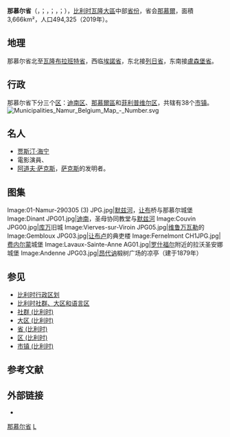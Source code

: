 {{noteTA
|G1=比利时地名
}}
{{Infobox settlement
<!-- See Template:Infobox settlement for additional fields and descriptions -->
| name                    = 那慕尔省
| native_name             = <small>{{native name|fr|Namur}}<br>{{native name|nl|Namen}}<br>{{native name|de|Namur}}<br>{{native name|wa|Nameur}}</small>
| settlement_type         = {{BEL}}[[省_(比利时)|省份]]
| image_flag              = Flag province namur.svg
| flag_size               = 120x80px
| image_shield            = Wapen van Namen (provincie).svg
| shield_size             = 100x90px
| coordinates             = {{coord|50|28|N|04|51|E|region:BE|display=inline,title}}
| image_map               = Province de Namur in Belgium.svg
| mapsize                 = 315
| subdivision_type        = [[世界政區索引|国家]]
| subdivision_name        = {{BEL}}
| subdivision_type1       = [[大区_(比利时)|大区]]
| subdivision_name1       = {{BE-WAL}}
| subdivision_type2       = [[社群_(比利时)|社群]]
| subdivision_name2       = {{BE-FR}}
| seat_type               = 省会<br/>{{small|(及最大城市)}}
| seat                    = [[那慕爾|那慕爾]]
| leader_title            = 省长
| leader_name             = Denis Mathen
| area_total_km2          = 3675
| area_footnotes = <ref>{{Cite web|url=https://bestat.statbel.fgov.be/bestat/crosstable.xhtml?view=90c1e218-dc4f-4827-824d-9b25abfefe59|title=Be.STAT|access-date=2021-10-02|archive-date=2021-01-23|archive-url=https://web.archive.org/web/20210123175016/https://bestat.statbel.fgov.be/bestat/crosstable.xhtml?view=90c1e218-dc4f-4827-824d-9b25abfefe59|dead-url=no}}</ref>
| population_footnotes    = <ref>{{Cite web|url=https://statbel.fgov.be/nl/themas/bevolking/structuur-van-de-bevolking|title=Structuur van de bevolking | Statbel|access-date=2021-10-02|archive-date=2021-02-14|archive-url=https://web.archive.org/web/20210214080009/https://statbel.fgov.be/nl/themas/bevolking/structuur-van-de-bevolking|dead-url=no}}</ref>
| population_total        = 494325
| population_as_of        = 2019年1月1日
| population_density_km2  = auto
| iso_code                = BE-WNA
| area_code_type          = [[NIS编码|NIS编码]]
| area_code               = 90000
| blank_name_sec2         = [[人类发展指数|HDI]] (2019年)
| blank_info_sec2         = 0.900<ref name="GlobalDataLab">{{Cite web|title=Sub-national HDI - Area Database - Global Data Lab|url=https://globaldatalab.org/shdi/shdi/BEL/?levels=1%2B4&interpolation=1&extrapolation=0&nearest_real=0&years=2019|url-status=no|access-date=2021-10-02|archive-date=2021-07-29|archive-url=https://web.archive.org/web/20210729165624/https://globaldatalab.org/shdi/shdi/BEL/?levels=1%2B4&interpolation=1&extrapolation=0&nearest_real=0&years=2019}}</ref><br/><br/>{{color|green|极高}} ([[比利时各省人类发展指数列表|第9名]])
| website                 = {{URL|http://www.province.namur.be/|province.namur.be}}
}}
'''那慕尔省'''（{{lang-fr|Namur}}，{{IPA-fr|namyʁ}}；{{lang-nl|Namen}}，{{IPA-nl|ˈnaːmə(n)|-|Nl-Namen.ogg}}；{{lang-de|Namur}}，{{IPA-de|naˈmyːɐ̯|-|De-Namur.ogg}}；{{lang-wa|Nameur}}），[[比利时|比利时]][[瓦隆大區|瓦隆大區]]中部[[省_(比利时)|省份]]，省会[[那慕爾|那慕爾]]，面積3,666km²，人口494,325（2019年）。

== 地理 ==
那慕尔省北至[[瓦隆布拉班特省|瓦隆布拉班特省]]，西临[[埃諾省|埃諾省]]，东北接[[列日省|列日省]]，东南接[[盧森堡省|盧森堡省]]。

== 行政 ==
那慕尔省下分三个[[区_(比利时)|区]]：[[迪南區_(比利時)|迪南区]]、[[那慕爾區|那慕爾區]]和[[菲利普维尔区|菲利普维尔区]]，共辖有38个[[市镇_(比利时)|市镇]]。
[[Image:Municipalities_Namur_Belgium_Map_-_Number.svg|left]]
{{Clear|left}}

== 名人 ==
* [[贾斯汀·海宁|贾斯汀·海宁]]
* 電影演員{{link-fr|塞西尔·德弗朗斯|Cécile de France}}、{{link-fr|伯努瓦·普尔福德|Benoît Poelvoorde}}
* [[阿道夫·萨克斯|阿道夫·萨克斯]]，[[薩氏管|萨克斯]]的发明者。

== 图集 ==
<gallery>
Image:01-Namur-290305 (3) JPG.jpg|[[默兹河|默兹河]]，[[让布|让布]]桥与那慕尔城堡
Image:Dinant JPG01.jpg|[[迪南_(比利时)|迪南]]，圣母协同教堂与[[默兹河|默兹河]]
Image:Couvin JPG00.jpg|[[库万|库万]]旧城
Image:Vierves-sur-Viroin JPG05.jpg|[[维鲁万瓦勒|维鲁万瓦勒]]的{{link-en|维鲁万河畔维耶尔沃城堡|Vierves-sur-Viroin Castle}}
Image:Gembloux JPG03.jpg|[[让布卢|让布卢]]的典吏楼
Image:Fernelmont CH1JPG.jpg|[[费内尔蒙|费内尔蒙]]城堡
Image:Lavaux-Sainte-Anne AG01.jpg|[[罗什福尔_(那慕尔省)|罗什福尔]]附近的拉沃圣安娜城堡
Image:Andenne JPG03.jpg|[[昂代讷|昂代讷]]椴树广场的凉亭（建于1879年）
</gallery>

== 参见 ==
* [[比利时行政区划|比利时行政区划]]
* [[比利时社群、大区和语言区|比利时社群、大区和语言区]]
* [[社群_(比利时)|社群 (比利时)]]
* [[大区_(比利时)|大区 (比利时)]]
* [[省_(比利时)|省 (比利时)]]
* [[区_(比利时)|区 (比利时)]]
* [[市镇_(比利时)|市镇 (比利时)]]

== 参考文献 ==
{{Reflist}}

== 外部链接 ==
* {{Commons category-inline|Namur (province)}}

{{那慕尔省市镇}}
{{Belgium}}
[[Category:那慕尔省|]]
[[Category:比利时省份|L]]